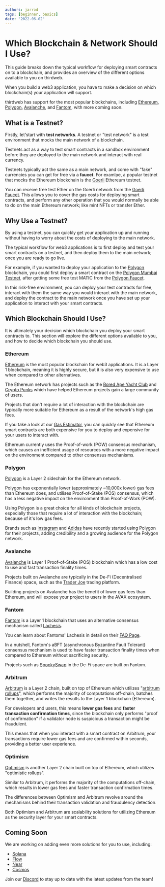 ```yaml
---
authors: jarrod
tags: [beginner, basics]
date: "2022-06-02"
---
```


# Which Blockchain & Network Should I Use?

This guide breaks down the typical workflow for deploying smart contracts on to a blockchain,
and provides an overview of the different options available to you on thirdweb.

<!-- truncate -->

When you build a web3 application, you have to make a decision on which blockchain(s) your application will support.

thirdweb has support for the most popular blockchains, including
[Ethereum](https://ethereum.org/en/),
[Polygon](https://polygon.technology/),
[Avalanche](https://www.avax.network/),
and
[Fantom](https://fantom.foundation/), with more coming soon.

## What is a Testnet?

Firstly, let&apos;start with **test networks**. A testnet or "test network" is a test environment that mocks the main network of a blockchain.

Testnets act as a way to test smart contracts in a sandbox environment before they are deployed to the main network and interact with real currency.

Testnets typically act the same as a main network, and come with "fake" currencies you can get for free via a **faucet**.
For examlpe, a popular testnet that mocks the Ethereum blockchain is the [Goerli](https://goerli.net/) Ethereum testnet.

You can receive free test Ether on the Goerli network from the [Goerli Faucet](https://goerlifaucet.com/). This allows you to
cover the gas costs for deploying smart contracts, and perform any other operation that you would normally
be able to do on the main Ethereum network; like mint NFTs or transfer Ether.

## Why Use a Testnet?

By using a testnet, you can quickly get your application up and running without having to worry about the costs of deploying to the main network.

The typical workflow for web3 applications is to first deploy and test your smart contracts on a testnet, and then deploy them to the main network; once you are ready to go live.

For example, if you wanted to deploy your application to the [Polygon](https://polygon.technology/) blockchain, you
could first deploy a smart contract on the [Polygon Mumbai Testnet](https://mumbai.polygonscan.com/), after getting some free test MATIC from the [Polygon Faucet](https://faucet.polygon.technology/).

In this risk-free environment, you can deploy your test contracts for free, interact with them the same way you would interact with the main network, and deploy
the contract to the main network once you have set up your application to interact with your smart contracts.

## Which Blockchain Should I Use?

It is ultimately your decision which blockchain you deploy your smart contracts to.
This section will explore the different options available to you, and how to decide which blockchain you should use.

### Ethereum

[Ethereum](https://ethereum.org/en/) is the most popular blockchain for web3 applications. It is a Layer 1 blockchain,
meaning it is highly secure, but it is also very expensive to use when compared to other alternatives.

The Ethereum network has projects such as the [Bored Ape Yacht Club](https://boredapeyachtclub.com/#/) and [Crypto Punks](https://www.larvalabs.com/cryptopunks)
which have helped Ethereum projects gain a large community of users.

Projects that don't require a lot of interaction with the blockchain are typically more suitable for Ethereum as a result of the network's high gas fees.

If you take a look at our [Gas Estimator](https://thirdweb.com/gas), you can quickly see that Ethereum smart contracts
are both expensive for you to deploy and expensive for your users to interact with.

Ethereum currently uses the Proof-of-work (POW) consensus mechanism, which causes an inefficient usage of resources with
a more negative impact on the environment compared to other consensus mechanisms.

### Polygon

[Polygon](https://polygon.technology/) is a Layer 2 sidechain for the Ethereum network.

Polygon has exponentially lower (approximately ~10,000x lower) gas fees than Ethereum does,
and utilises Proof-of-Stake (POS) consensus, which has a less negative impact on the environment than Proof-of-Work (POW).

Using Polygon is a great choice for all kinds of blockchain projects,
especially those that require a lot of interaction with the blockchain; because of it's low gas fees.

Brands such as [Instagram](https://about.fb.com/news/2022/05/introducing-digital-collectibles-to-showcase-nfts-instagram/) and
[Adidas](https://news.adidas.com/originals/adidas-originals-and-prada-announce-a-first-of-its-kind-open-metaverse---user-generated-nft-project/s/30a29dad-6ded-4302-ae40-f9f2338e7298)
have recently started using Polygon for their projects, adding credibility and a growing audience for the Polygon network.

### Avalanche

[Avalanche](https://www.avax.network/) is Layer 1 Proof-of-Stake (POS) blockchain which has a low cost to use and fast transaction finality times.

Projects built on Avalanche are typically in the De-Fi (Decentralised Finance) space, such as the [Trader Joe](https://traderjoexyz.com/home#/) trading platform.

Building projects on Avalanche has the benefit of lower gas fees than Ethereum, and will expose your project to users in the AVAX ecosystem.

### Fantom

[Fantom](https://fantom.foundation/) is a Layer 1 blockchain that uses an alternative consensus mechanism called [Lachesis](https://docs.fantom.foundation/technology/lachesis-abft).

You can learn about Fantoms' Lachesis in detail on their [FAQ Page](https://docs.fantom.foundation/technology/faq).

In a nutshell, Fantom's aBFT (asynchronous Byzantine Fault Tolerant) consensus mechanism is used to have faster transaction finality times
when compared to Ethereum without sacrificing security.

Projects such as [SpookySwap](https://spooky.fi/#/) in the De-Fi space are built on Fantom.

### Arbitrum

[Arbitrum](https://arbitrum.io/) is a Layer 2 chain, built on top of Ethereum which utilizes
"[arbitrum rollups](https://developer.offchainlabs.com/docs/rollup_basics#optimistic-rollup)",
which performs the majority of computations off-chain, batches them together, and writes the results to the Layer 1 blockchain (Ethereum).

For developers and users, this means **lower gas fees** and **faster transaction confirmation times**, since the blockchain only performs
"proof of confirmation" if a validator node is suspicious a transaction might be fraudulent.

This means that when you interact with a smart contract on Arbitrum, your transactions require lower gas fees and are confirmed within seconds, providing a better user experience.

### Optimism

[Optimism](https://community.optimism.io/) is another Layer 2 chain built on top of Ethereum, which utilizes "optimistic rollups".

Similar to Arbitrum, it performs the majority of the computations off-chain, which results in lower gas fees and faster transaction confirmation times.

The differences between Optimism and Arbitrum revolve around the mechanisms behind their transaction validation and fraudulency detection.

Both Optimism and Arbitrum are scalability solutions for utilizing Ethereum as the security layer for your smart contracts.

## Coming Soon

We are working on adding even more solutions for you to use, including:

- [Solana](https://solana.com/)
- [Flow](https://www.onflow.org/)
- [Near](https://near.org/)
- [Cosmos](https://cosmos.network/)

Join our [Discord](https://discord.gg/thirdweb) to stay up to date with the latest updates from the team!
